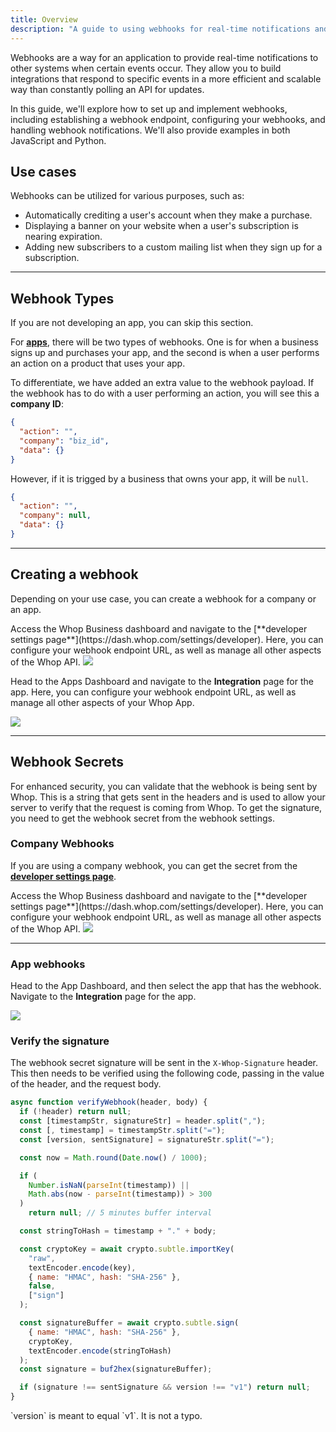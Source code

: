 ```yaml
---
title: Overview
description: "A guide to using webhooks for real-time notifications and integrations"
---
```


Webhooks are a way for an application to provide real-time notifications to other systems when certain events occur. They allow you to build integrations that respond to specific events in a more efficient and scalable way than constantly polling an API for updates.

In this guide, we'll explore how to set up and implement webhooks, including establishing a webhook endpoint, configuring your webhooks, and handling webhook notifications. We'll also provide examples in both JavaScript and Python.

## Use cases

Webhooks can be utilized for various purposes, such as:

- Automatically crediting a user's account when they make a purchase.
- Displaying a banner on your website when a user's subscription is nearing expiration.
- Adding new subscribers to a custom mailing list when they sign up for a subscription.

---

## Webhook Types

<Note>If you are not developing an app, you can skip this section.</Note>

For [**apps**](/apps/overview), there will be two types of webhooks. One is for when a business signs up and purchases your app, and the second is when a user performs an action on a product that uses your app.

To differentiate, we have added an extra value to the webhook payload. If the webhook has to do with a user performing an action, you will see this a **company ID**:

```json
{
  "action": "",
  "company": "biz_id",
  "data": {}
}
```

However, if it is trigged by a business that owns your app, it will be `null`.

```json
{
  "action": "",
  "company": null,
  "data": {}
}
```

---

## Creating a webhook

Depending on your use case, you can create a webhook for a company or an app.

<AccordionGroup>

<Accordion title="Creating a webhook for a company">
Access the Whop Business dashboard and navigate to the [**developer settings page**](https://dash.whop.com/settings/developer). Here, you can configure your webhook endpoint URL, as well as manage all other aspects of the Whop API.

<Frame>
  <img src="https://dev-docs-weld.vercel.app/newwebhook.gif" />
</Frame>

</Accordion>

<Accordion title="Creating a webhook for an app">

Head to the Apps Dashboard and navigate to the **Integration** page for the app. Here, you can configure your webhook endpoint URL, as well as manage all other aspects of your Whop App.

<Frame>
  <img src="https://imgur.com/L1JgihF.gif" />
</Frame>

</Accordion>

</AccordionGroup>

---

## Webhook Secrets

For enhanced security, you can validate that the webhook is being sent by Whop. This is a string that gets sent in the headers and is used to allow your server to verify that the request is coming from Whop. To get the signature, you need to get the webhook secret from the webhook settings.

### Company Webhooks

If you are using a company webhook, you can get the secret from the [**developer settings page**](https://dash.whop.com/settings/developer).

<Accordion title="Retrieving the webhook secret">
Access the Whop Business dashboard and navigate to the [**developer settings page**](https://dash.whop.com/settings/developer). Here, you can configure your webhook endpoint URL, as well as manage all other aspects of the Whop API.

<Frame>
  <img src="https://imgur.com/6AY16BV.gif" />
</Frame>

</Accordion>

---

### App webhooks

<Accordion title="Retrieving the webhook secret">

Head to the App Dashboard, and then select the app that has the webhook. Navigate to the **Integration** page for the app.

  <Frame>
    <img src="https://imgur.com/wLwXFdU.gif" />
  </Frame>
</Accordion>

### Verify the signature
The webhook secret signature will be sent in the `X-Whop-Signature` header. This then needs to be verified using the following code, passing in the value of the header, and the request body.

```javascript
async function verifyWebhook(header, body) {
  if (!header) return null;
  const [timestampStr, signatureStr] = header.split(",");
  const [, timestamp] = timestampStr.split("=");
  const [version, sentSignature] = signatureStr.split("=");

  const now = Math.round(Date.now() / 1000);

  if (
    Number.isNaN(parseInt(timestamp)) ||
    Math.abs(now - parseInt(timestamp)) > 300
  )
    return null; // 5 minutes buffer interval

  const stringToHash = timestamp + "." + body;

  const cryptoKey = await crypto.subtle.importKey(
    "raw",
    textEncoder.encode(key),
    { name: "HMAC", hash: "SHA-256" },
    false,
    ["sign"]
  );

  const signatureBuffer = await crypto.subtle.sign(
    { name: "HMAC", hash: "SHA-256" },
    cryptoKey,
    textEncoder.encode(stringToHash)
  );
  const signature = buf2hex(signatureBuffer);

  if (signature !== sentSignature && version !== "v1") return null;
}


```
<Info>
  `version` is meant to equal `v1`. It is not a typo.
</Info>
